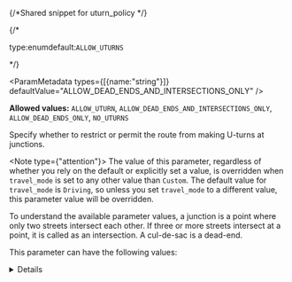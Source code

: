 {/*Shared snippet for uturn_policy */}


{/* <p class="space-x-2"><span class="font-sm text-color-3">type:enum</span><span class="font-bold text-[#6d29cc]">default:`ALLOW_UTURNS`</span></p> */}

<ParamMetadata types={[{name:"string"}]} defaultValue="ALLOW_DEAD_ENDS_AND_INTERSECTIONS_ONLY" />

**Allowed values:** `ALLOW_UTURN`, `ALLOW_DEAD_ENDS_AND_INTERSECTIONS_ONLY`, `ALLOW_DEAD_ENDS_ONLY`, `NO_UTURNS`

Specify whether to restrict or permit the route from making U-turns at junctions.

<Note type={"attention"}>
The value of this parameter, regardless of whether you rely on the default or explicitly set a value, is overridden when `travel_mode` is set to any other value than `Custom`. The default value for `travel_mode` is `Driving`, so unless you set `travel_mode` to a different value, this parameter value will be overridden.
</Note>

To understand the available parameter values, a junction is a point where only two streets intersect each other. If three or more streets intersect at a point, it is called as an intersection. A cul-de-sac is a dead-end. 

This parameter can have the following values:

<details>

    <summary><span class="font-sm text-color-link">Expand to learn more about the available parameter values</span></summary>
    
    <StyledTable headers={"Parameter Value,Description"}>

    <StyledTableRow>
    
    <StyledTableCell cellStyle="markdown">

    `ALLOW_UTURNS`

    </StyledTableCell>
    
    <StyledTableCell cellStyle="markdown">

    U-turns are permitted everywhere. Permitting U-turns implies that the vehicle can turn around at a junction and double back on the same street. 

    ![U-turns permitted](../../images/U-TurnsAtJunctions_Allowed.png)

    _U-turns are permitted at junctions with any number of adjacent streets._

    </StyledTableCell>

    </StyledTableRow>

    <StyledTableRow>
    
    <StyledTableCell cellStyle="markdown">

    `ALLOW_DEAD_ENDS_AND_INTERSECTIONS_ONLY`

    </StyledTableCell>
    
    <StyledTableCell cellStyle="markdown">

    U-turns are prohibited at junctions where exactly two adjacent streets meet. 

    ![U-turns permitted only at intersections and dead-ends](../../images/U-TurnsAtJunctions_IntersectAndDeadEnds.png)

    _U-turns are permitted only at intersections or dead ends._

    </StyledTableCell>

    </StyledTableRow>

    <StyledTableRow>
    
    <StyledTableCell cellStyle="markdown">

    `ALLOW_DEAD_ENDS_ONLY`

    </StyledTableCell>
    
    <StyledTableCell cellStyle="markdown">

    U-turns are prohibited at all junctions and intersections and are permitted only at dead ends. 

    ![U-turns permitted only at dead-ends](../../images/U-TurnsAtJunctions_DeadEnds.png)

    _U-turns are permitted only at dead ends._

    </StyledTableCell>

    </StyledTableRow>

    <StyledTableRow>
    
    <StyledTableCell cellStyle="markdown">

    `NO_UTURNS`

    </StyledTableCell>
    
    <StyledTableCell cellStyle="markdown">

    U-turns are prohibited at all junctions, intersections, and dead-ends. Even when this parameter value is chosen, a route can still make U-turns at stops. To prohibit U-turns at a stop, you can set its `CurbApproach`  property to the appropriate value (3).

    </StyledTableCell>

    </StyledTableRow>

    </StyledTable>

</details>